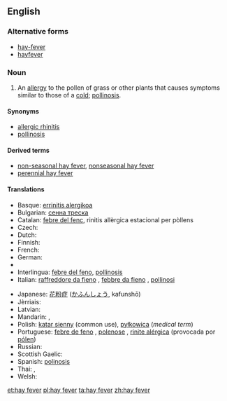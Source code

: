 ==English==

===Alternative forms===
* [[hay-fever]]
* [[hayfever]]

===Noun===
{{wikipedia}}
{{en-noun|sg=[[hay]] [[fever]]|-}}

# An [[allergy]] to the pollen of grass or other plants that causes symptoms similar to those of a [[cold]]; [[pollinosis]].

====Synonyms====
* [[allergic rhinitis]]
* [[pollinosis]]

====Derived terms====
* [[non-seasonal hay fever]], [[nonseasonal hay fever]]
* [[perennial hay fever]]

====Translations====
{{trans-top|allergy to pollen}}
* Basque: [[errinitis alergikoa]]
* Bulgarian: [[сенна треска]]
* Catalan: [[febre del fenc]], rinitis allèrgica estacional per pòllens
* Czech: {{t-|cs|senná rýma|f}}
* Dutch: {{t-|nl|hooikoorts|f}}
* Finnish: {{t+|fi|heinänuha}}
* French: {{t+|fr|rhume des foins|m}}
* German: {{t+|de|Heuschnupfen|m}}
* {{trreq|he}}
* Interlingua: [[febre del feno]], [[pollinosis]]
* Italian: [[raffreddore da fieno]] {{m}}, [[febbre da fieno]] {{f}}, [[pollinosi]] {{f}}
{{trans-mid}}
* Japanese: [[花粉症]] ([[かふんしょう]], kafunshō)
* Jèrriais: {{tø|roa-jer|maladie du fain|f}}
* Latvian: {{t-|lv|siena drudzis|xs=Latvian}}
* Mandarin: {{t|cmn|花粉病|tr=huafenbing|sc=Hani}},  {{t|cmn|枯草熱|sc=Hani}}
* Polish: [[katar sienny]] (common use), [[pyłkowica]] (''medical term'')
* Portuguese: [[febre de feno]] {{f}}, [[polenose]] {{f}}, [[rinite alérgica]] (provocada por [[pólen]]) {{f}}
* Russian: {{t-|ru|сенная лихорадка|f|tr=s'ennája lixorádka}}
* Scottish Gaelic: {{t-|gd|fiabhras-feòir|m|alt=am fiabhras-feòir|xs=Scottish Gaelic}}
* Spanish: [[polinosis]]
* Thai: {{t-|th|แพ้อากาศ|tr=páe aagàat}},  {{t-|th|ไข้ละอองฟาง|tr=kâi láong faang}}
* Welsh: {{t-|cy|clefyd y gwair|m}}
{{trans-bottom}}

[[et:hay fever]]
[[pl:hay fever]]
[[ta:hay fever]]
[[zh:hay fever]]